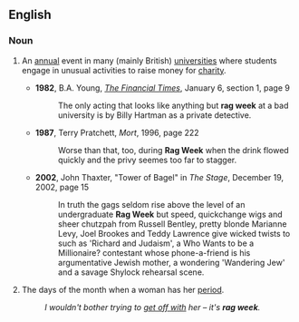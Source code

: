 ==English==

===Noun===
{{en-noun|sg=[[rag]] [[week]]}}

# {{British}} An [[annual]] event in many (mainly British) [[university|universities]] where students engage in unusual activities to raise money for [[charity]].
#* '''1982''', B.A. Young, ''[[w:The Financial Times|The Financial Times]]'', January 6, section 1, page 9
#*: The only acting that looks like anything but '''rag week''' at a bad university is by Billy Hartman as a private detective.
#* '''1987''', Terry Pratchett, ''Mort'', 1996, page 222
#*: Worse than that, too, during '''Rag Week''' when the drink flowed quickly and the privy seemes too far to stagger. 
#* '''2002''', John Thaxter, "Tower of Bagel" in ''The Stage'', December 19, 2002, page 15 
#*: In truth the gags seldom rise above the level of an undergraduate '''Rag Week''' but speed, quickchange wigs and sheer chutzpah from Russell Bentley, pretty blonde Marianne Levy, Joel Brookes and Teddy Lawrence give wicked twists to such as 'Richard and Judaism', a Who Wants to be a Millionaire? contestant whose phone-a-friend is his argumentative Jewish mother, a wondering 'Wandering Jew' and a savage Shylock rehearsal scene.
# {{coarse|British slang|from the former use by women of rags to protect their clothing from menstrual blood}} The days of the month when a woman has her [[period]].
#: ''I wouldn't bother trying to [[get off with]] her &ndash; it's '''rag week'''.''
